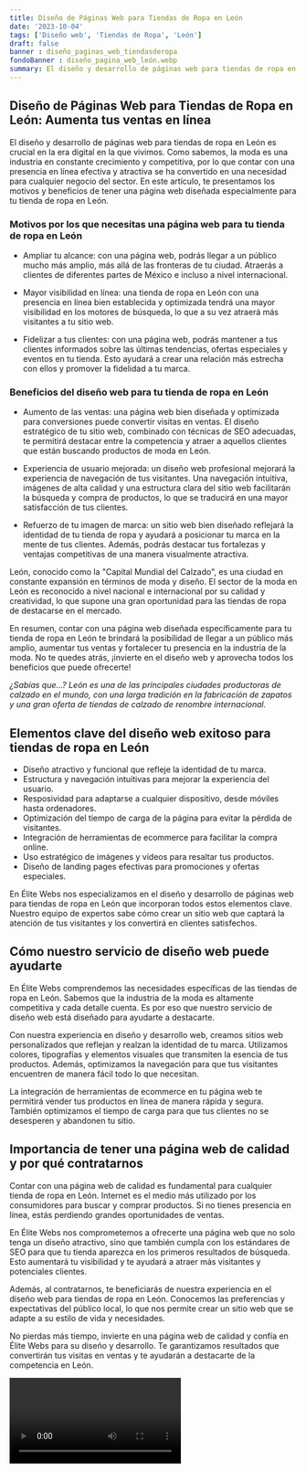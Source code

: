```yaml
---
title: Diseño de Páginas Web para Tiendas de Ropa en León
date: '2023-10-04'
tags: ['Diseño web', 'Tiendas de Ropa', 'León']
draft: false
banner : diseño_paginas_web_tiendasderopa
fondoBanner : diseño_pagina_web_león.webp
summary: El diseño y desarrollo de páginas web para tiendas de ropa en León es crucial en la era digital en la que vivimos. Como sabemos, la moda es una industria en constante crecimiento y competitiva, por lo que contar con una presencia en línea efectiva y atractiva se ha convertido en una necesidad para cualquier negocio del sector. En este artículo, te presentamos los motivos y beneficios de tener una página web diseñada especialmente para tu tienda de ropa en León.
---
```


## Diseño de Páginas Web para Tiendas de Ropa en León: Aumenta tus ventas en línea

El diseño y desarrollo de páginas web para tiendas de ropa en León es crucial en la era digital en la que vivimos. Como sabemos, la moda es una industria en constante crecimiento y competitiva, por lo que contar con una presencia en línea efectiva y atractiva se ha convertido en una necesidad para cualquier negocio del sector. En este artículo, te presentamos los motivos y beneficios de tener una página web diseñada especialmente para tu tienda de ropa en León.

### Motivos por los que necesitas una página web para tu tienda de ropa en León

- Ampliar tu alcance: con una página web, podrás llegar a un público mucho más amplio, más allá de las fronteras de tu ciudad. Atraerás a clientes de diferentes partes de México e incluso a nivel internacional.

- Mayor visibilidad en línea: una tienda de ropa en León con una presencia en línea bien establecida y optimizada tendrá una mayor visibilidad en los motores de búsqueda, lo que a su vez atraerá más visitantes a tu sitio web.

- Fidelizar a tus clientes: con una página web, podrás mantener a tus clientes informados sobre las últimas tendencias, ofertas especiales y eventos en tu tienda. Esto ayudará a crear una relación más estrecha con ellos y promover la fidelidad a tu marca.

### Beneficios del diseño web para tu tienda de ropa en León

- Aumento de las ventas: una página web bien diseñada y optimizada para conversiones puede convertir visitas en ventas. El diseño estratégico de tu sitio web, combinado con técnicas de SEO adecuadas, te permitirá destacar entre la competencia y atraer a aquellos clientes que están buscando productos de moda en León.

- Experiencia de usuario mejorada: un diseño web profesional mejorará la experiencia de navegación de tus visitantes. Una navegación intuitiva, imágenes de alta calidad y una estructura clara del sitio web facilitarán la búsqueda y compra de productos, lo que se traducirá en una mayor satisfacción de tus clientes.

- Refuerzo de tu imagen de marca: un sitio web bien diseñado reflejará la identidad de tu tienda de ropa y ayudará a posicionar tu marca en la mente de tus clientes. Además, podrás destacar tus fortalezas y ventajas competitivas de una manera visualmente atractiva.

León, conocido como la "Capital Mundial del Calzado", es una ciudad en constante expansión en términos de moda y diseño. El sector de la moda en León es reconocido a nivel nacional e internacional por su calidad y creatividad, lo que supone una gran oportunidad para las tiendas de ropa de destacarse en el mercado.

En resumen, contar con una página web diseñada específicamente para tu tienda de ropa en León te brindará la posibilidad de llegar a un público más amplio, aumentar tus ventas y fortalecer tu presencia en la industria de la moda. No te quedes atrás, ¡invierte en el diseño web y aprovecha todos los beneficios que puede ofrecerte!

*¿Sabías que...? León es una de las principales ciudades productoras de calzado en el mundo, con una larga tradición en la fabricación de zapatos y una gran oferta de tiendas de calzado de renombre internacional.*

<GifSeo />

<Cta />

## Elementos clave del diseño web exitoso para tiendas de ropa en León

- Diseño atractivo y funcional que refleje la identidad de tu marca.
- Estructura y navegación intuitivas para mejorar la experiencia del usuario.
- Resposividad para adaptarse a cualquier dispositivo, desde móviles hasta ordenadores.
- Optimización del tiempo de carga de la página para evitar la pérdida de visitantes.
- Integración de herramientas de ecommerce para facilitar la compra online.
- Uso estratégico de imágenes y vídeos para resaltar tus productos.
- Diseño de landing pages efectivas para promociones y ofertas especiales.

En Élite Webs nos especializamos en el diseño y desarrollo de páginas web para tiendas de ropa en León que incorporan todos estos elementos clave. Nuestro equipo de expertos sabe cómo crear un sitio web que captará la atención de tus visitantes y los convertirá en clientes satisfechos.

## Cómo nuestro servicio de diseño web puede ayudarte

En Élite Webs comprendemos las necesidades específicas de las tiendas de ropa en León. Sabemos que la industria de la moda es altamente competitiva y cada detalle cuenta. Es por eso que nuestro servicio de diseño web está diseñado para ayudarte a destacarte.

Con nuestra experiencia en diseño y desarrollo web, creamos sitios web personalizados que reflejan y realzan la identidad de tu marca. Utilizamos colores, tipografías y elementos visuales que transmiten la esencia de tus productos. Además, optimizamos la navegación para que tus visitantes encuentren de manera fácil todo lo que necesitan.

La integración de herramientas de ecommerce en tu página web te permitirá vender tus productos en línea de manera rápida y segura. También optimizamos el tiempo de carga para que tus clientes no se desesperen y abandonen tu sitio.

## Importancia de tener una página web de calidad y por qué contratarnos

Contar con una página web de calidad es fundamental para cualquier tienda de ropa en León. Internet es el medio más utilizado por los consumidores para buscar y comprar productos. Si no tienes presencia en línea, estás perdiendo grandes oportunidades de ventas.

En Élite Webs nos comprometemos a ofrecerte una página web que no solo tenga un diseño atractivo, sino que también cumpla con los estándares de SEO para que tu tienda aparezca en los primeros resultados de búsqueda. Esto aumentará tu visibilidad y te ayudará a atraer más visitantes y potenciales clientes.

Además, al contratarnos, te beneficiarás de nuestra experiencia en el diseño web para tiendas de ropa en León. Conocemos las preferencias y expectativas del público local, lo que nos permite crear un sitio web que se adapte a su estilo de vida y necesidades.

No pierdas más tiempo, invierte en una página web de calidad y confía en Élite Webs para su diseño y desarrollo. Te garantizamos resultados que convertirán tus visitas en ventas y te ayudarán a destacarte de la competencia en León.

<Video />

<CtaBot job='Tiendas de Ropa' city='León'/>

<Gmaps query='León+españa+maps' />